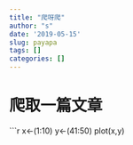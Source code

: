 ```yaml
---
title: "爬呀爬"
author: "s"
date: '2019-05-15'
slug: payapa
tags: []
categories: []
---
```

# 爬取一篇文章
```r
x<-(1:10)
y<-(41:50)
plot(x,y)